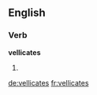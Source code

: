 
==English==

===Verb===
'''vellicates'''

# {{third-person singular of|vellicate}}

[[de:vellicates]]
[[fr:vellicates]]
